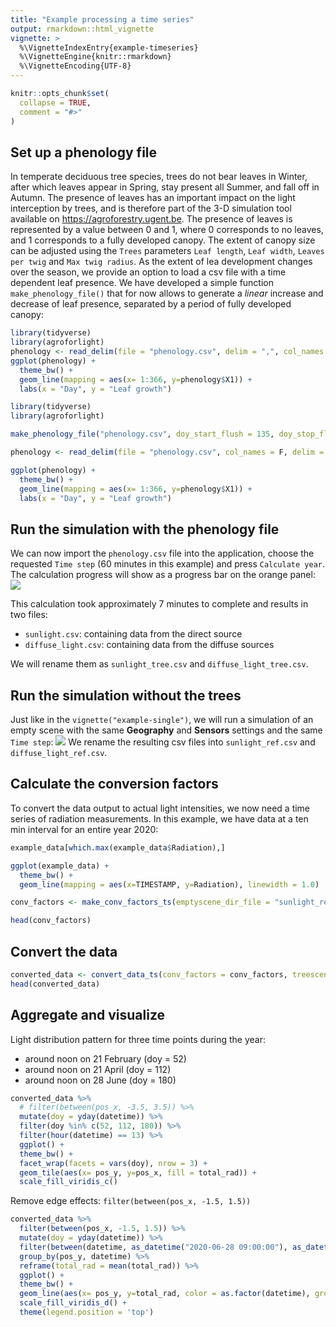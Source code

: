 ```yaml
---
title: "Example processing a time series"
output: rmarkdown::html_vignette
vignette: >
  %\VignetteIndexEntry{example-timeseries}
  %\VignetteEngine{knitr::rmarkdown}
  %\VignetteEncoding{UTF-8}
---
```


```r
knitr::opts_chunk$set(
  collapse = TRUE,
  comment = "#>"
)
```

## Set up a phenology file

In temperate deciduous tree species, trees do not bear leaves in Winter, after which leaves appear in Spring, stay present all Summer, and fall off in Autumn. The presence of leaves has an important impact on the light interception by trees, and is therefore part of the 3-D simulation tool available on <https://agroforestry.ugent.be>. The presence of leaves is represented by a value between 0 and 1, where 0 corresponds to no leaves, and 1 corresponds to a fully developed canopy. The extent of canopy size can be adjusted using the `Trees` parameters `Leaf length`, `Leaf width`, `Leaves per twig` and `Max twig radius`. As the extent of lea development changes over the season, we provide an option to load a csv file with a time dependent leaf presence. We have developed a simple function `make_phenology_file()` that for now allows to generate a *linear* increase and decrease of leaf presence, separated by a period of fully developed canopy:

```r
library(tidyverse)
library(agroforlight)
phenology <- read_delim(file = "phenology.csv", delim = ",", col_names = F)
ggplot(phenology) +
  theme_bw() +
  geom_line(mapping = aes(x= 1:366, y=phenology$X1)) +
  labs(x = "Day", y = "Leaf growth")
```

```r
library(tidyverse)
library(agroforlight)

make_phenology_file("phenology.csv", doy_start_flush = 135, doy_stop_flush = 150, doy_start_fall = 300, doy_stop_fall = 320)

phenology <- read_delim(file = "phenology.csv", col_names = F, delim = ",")

ggplot(phenology) +
  theme_bw() +
  geom_line(mapping = aes(x= 1:366, y=phenology$X1)) +
  labs(x = "Day", y = "Leaf growth")
```

## Run the simulation with the phenology file

We can now import the `phenology.csv` file into the application, choose the requested `Time step` (60 minutes in this example) and press `Calculate year`. The calculation progress will show as a progress bar on the orange panel:\
![](img/ts-screenshot-2.png)

This calculation took approximately 7 minutes to complete and results in two files:

-   `sunlight.csv`: containing data from the direct source
-   `diffuse_light.csv`: containing data from the diffuse sources

We will rename them as `sunlight_tree.csv` and `diffuse_light_tree.csv`.

## Run the simulation without the trees

Just like in the `vignette("example-single")`, we will run a simulation of an empty scene with the same **Geography** and **Sensors** settings and the same `Time step`:
![](img/ts-screenshot-notree.png)
We rename the resulting csv files into `sunlight_ref.csv` and `diffuse_light_ref.csv`.

## Calculate the conversion factors
To convert the data output to actual light intensities, we now need a time series of radiation measurements. In this example, we have data at a ten min interval for an entire year 2020:

```r
example_data[which.max(example_data$Radiation),]

ggplot(example_data) + 
  theme_bw() +
  geom_line(mapping = aes(x=TIMESTAMP, y=Radiation), linewidth = 1.0)
```

```r
conv_factors <- make_conv_factors_ts(emptyscene_dir_file = "sunlight_ref.csv", emptyscene_diff_file = "diffuse_light_ref.csv", datetime = example_data$TIMESTAMP, globrad = example_data$Radiation, lat = 50.5, lon = 3.8, start_year = 2019)

head(conv_factors)

```

## Convert the data

```r

converted_data <- convert_data_ts(conv_factors = conv_factors, treescene_dir_file = "sunlight_tree.csv", treescene_diff_file = "diffuse_light_tree.csv", start_year = 2019, lat = 50.5, lon = 3.8)
head(converted_data)
```

## Aggregate and visualize

Light distribution pattern for three time points during the year: 

-   around noon on 21 February (doy = 52)
-   around noon on 21 April (doy = 112)
-   around noon on 28 June (doy = 180)

```r

converted_data %>%
  # filter(between(pos_x, -3.5, 3.5)) %>%
  mutate(doy = yday(datetime)) %>%
  filter(doy %in% c(52, 112, 180)) %>%
  filter(hour(datetime) == 13) %>%
  ggplot() +
  theme_bw() +
  facet_wrap(facets = vars(doy), nrow = 3) +
  geom_tile(aes(x= pos_y, y=pos_x, fill = total_rad)) +
  scale_fill_viridis_c()

```

Remove edge effects: `filter(between(pos_x, -1.5, 1.5))` 

```r
converted_data %>%
  filter(between(pos_x, -1.5, 1.5)) %>%
  mutate(doy = yday(datetime)) %>%
  filter(between(datetime, as_datetime("2020-06-28 09:00:00"), as_datetime("2020-06-28 14:00:00")), between(pos_y, -8, 0)) %>%
  group_by(pos_y, datetime) %>%
  reframe(total_rad = mean(total_rad)) %>%
  ggplot() +
  theme_bw() +
  geom_line(aes(x= pos_y, y=total_rad, color = as.factor(datetime), group = as.factor(datetime)), linewidth = 1)+
  scale_fill_viridis_d() +
  theme(legend.position = 'top')

```

